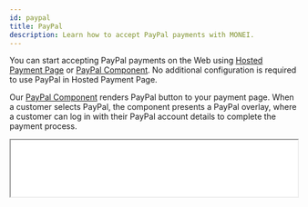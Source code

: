 ```yaml
---
id: paypal
title: PayPal
description: Learn how to accept PayPal payments with MONEI.
---
```


You can start accepting PayPal payments on the Web using [Hosted Payment Page](integrations/use-prebuilt-payment-page.mdx) or [PayPal Component](monei-js/reference.md#paypal-component). No additional configuration is required to use PayPal in Hosted Payment Page.

Our [PayPal Component](monei-js/reference.md#paypal-component) renders PayPal button to your payment page.
When a customer selects PayPal, the component presents a PayPal overlay, where a customer can log in with their PayPal account details to complete the payment process.

<p>
  <iframe src="/paypal-example.html" height="100px" width="100%" className="preview-frame" />
</p>

## Before you begin

This page explains how to add PayPal to your custom payment page. If you don't need a custom checkout experience we recommend using our [prebuilt payment page](integrations/use-prebuilt-payment-page.mdx). It already supports all available payment methods and does not require coding.

To accept PayPal payments you need to connect your [PayPal business account](https://www.paypal.com/business).
To connect your PayPal business account go to [MONEI Dashboard → Settings → Payment Methods](https://dashboard.monei.com/settings/payment-methods).

To test your integration:

- Use your [test mode](testing.md) Account ID and API Key.
- Connect test [PayPal Business account](testing.md#test-paypal-accounts) in your [MONEI Dashboard](https://dashboard.monei.com/settings/payment-methods) (in test mode)
- Use the test [PayPal Personal account](testing.md#test-paypal-accounts) for payments.
- You can check the status of a test payment in your [MONEI Dashboard → Payments](https://dashboard.monei.com/payments) (in test mode).

## Integration

### 1. Create a Payment `Server-side`

Create a [Payment](/api/#section/Payment-object) on your server with an amount and currency. Always decide how much to charge on the server side, a trusted environment, as opposed to the client. This prevents malicious customers from being able to choose their own prices.


<Tabs
  defaultValue="curl"
  groupId="code"
  values={[
    {label: 'cURL', value: 'curl'},
    {label: 'Node.js', value: 'node'},
    {label: 'PHP', value: 'php'}
  ]}>
<TabItem value="curl">

```shell script title="POST https://api.monei.com/v1/payments"
curl --request POST 'https://api.monei.com/v1/payments' \
--header 'Authorization: pk_test_3c140607778e1217f56ccb8b50540e00' \
--header 'Content-Type: application/json' \
--data-raw '{
  "amount": 110,
  "currency": "EUR",
  "orderId": "14379133960355",
  "description": "Test Shop - #14379133960355",
  "customer": {
    "email": "john.doe@microapps.com"
   },
  "callbackUrl": "https://example.com/checkout/callback"
}'

```

</TabItem>

<TabItem value="node">

```js title="server.js"
const {Monei} = require('@monei-js/node-sdk');
const monei = new Monei('pk_test_36cf3e8a15eff3f5be983562ea6b13ec');
monei.payments.create({
  amount: 110,
  currency: 'EUR',
  orderId: '14379133960355',
  description: 'Test Shop - #14379133960355',
  customer: {
    email: 'john.doe@microapps.com'
  },
  callbackUrl: 'https://example.com/checkout/callback'
});
```

</TabItem>

<TabItem value="php">

```php title="server.php"
$monei = new Monei\MoneiClient('pk_test_36cf3e8a15eff3f5be983562ea6b13ec');
$monei->payments->create([
  'amount' => 110,
  'currency' => 'EUR',
  'orderId' => '14379133960355',
  'description' => 'Test Shop - #14379133960355',
  'customer' => [
    'email' => 'john.doe@microapps.com'
  ],
  'callbackUrl' => 'https://example.com/checkout/callback'
]);
```

  </TabItem>
</Tabs>

The following parameters are required:

- **amount** `positive integer` - Amount intended to be collected by this payment. A positive integer representing how much to charge in the smallest currency unit (e.g., 100 cents to charge 1.00 USD)
- **currency** `string` - Three-letter [ISO currency code](https://en.wikipedia.org/wiki/ISO_4217), in uppercase. Must be a supported currency.
- **orderId** `string` - An order ID from your system. A unique identifier that can be used to reconcile the payment with your internal system.
- **callbackUrl** `string` - The URL to which a payment result should be sent asynchronously.

Check all available [request parameters](/api/#operation/payments_create).

Included in the returned Payment object is a payment `id`, which is used on the client side to securely complete the payment process instead of passing the entire Payment object.

### 2. Add PayPal to your payment page `Client-side`

Include `monei.js` on your checkout page by adding the script tag to the `head` of your HTML file.

```html title="checkout.html"
<head>
  <title>Checkout</title>
  <script src="https://js.monei.com/v2/monei.js"></script>
</head>
```

Add MONEI [PayPal Component](monei-js/reference.md#paypal-component) to your payment page. Create empty DOM node (container) with unique ID in your payment form.

```html title="checkout.html"
<div id="paypal_container">
  <!-- A MONEI PayPal Component will be inserted here. -->
</div>
```

Initialize PayPal Component

```js title="client.js"
// Create an instance of the PayPal component.
const payPal = monei.PayPal({
  paymentId: '{{payment_id}}',
  onSubmit(result) {
    moneiTokenHandler(result.token);
  },
  onError(error) {
    console.log(error);
  }
});

// Render an instance of the PayPal component into the `paypal_container` <div>.
payPal.render('#paypal_container');
```

:::note
PayPal Component is also available as a React and Vue component. [Check out our examples](monei-js/overview.mdx#card-input-component).
:::

Check the [MONEI JS Reference](monei-js/reference.md#paypal-component) for more options.

### 3. Confirm the payment `Client-side`

To complete the payment you need to confirm it using monei.js [confirmPayment](monei-js/reference.md#confirmpayment-function) function

You need to provide a `paymentId` (obtained in [step 1](#1-create-a-payment-server-side)) and `paymentToken` generated with PayPal Component. You can also provide additional parameters like `customer.email`. Check all available [parameters](/api/#operation/payments_confirm).

```js title="client.js"
// Confirm the payment
function moneiTokenHandler(token) {
  return monei
    .confirmPayment({paymentId: '{{payment_id}}', paymentToken: token})
    .then(function (result) {
      // At this moment you can show a customer the payment result
      // But you should always rely on the result passed to the callback endpoint on your server
      // to update the order status
      console.log(result);
    })
    .catch(function (error) {
      console.log(error);
    });
}
```

:::note
As an alternative process you can submit generated `paymentToken` to your sever and then [confirm payment](/api/#operation/payments_confirm) on the server-side.
:::

### 4. An asynchronous request is sent to your server.

MONEI will notify you about the payment status by sending an HTTP POST request to the `callbackUrl`. The request body will contain full [payment object](/api/#section/Payment-object) in JSON format.

This ensures that you get the payment status even when customer closed the browser window or lost internet connection.

The request also contains a `MONEI-Signature` header. [Verify this signature](guides/verify-signature.mdx) to confirm that received request is sent from MONEI.

To acknowledge receipt of the request, your endpoint must return a `200` HTTP status code to MONEI. All other response codes, including `3xx` codes, indicate to MONEI that you did not receive the event.

If MONEI does not receive a `200` HTTP status code, the notification attempt is repeated. After multiple failures to send the notification over multiple days, MONEI marks the request as failed and stops trying to send it to your endpoint.

## Before you go live

- Make sure that you are using [live (production) mode](testing.md) Account ID and API Key.
- Make sure that you have connected your PayPal business account in [MONEI Dashboard](https://dashboard.monei.com/settings/payment-methods).
